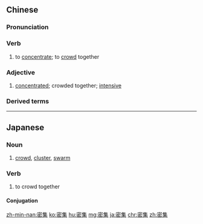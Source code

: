 ==Chinese==
{{zh-forms}}

===Pronunciation===
{{zh-pron
|m=mìjí
|c=mat6 zaap6
|mn=bi̍t-chi̍p
|cat=v,a
}}

===Verb===
{{zh-verb}}

# to [[concentrate]]; to [[crowd]] together

===Adjective===
{{zh-adj}}

# [[concentrated]]; crowded together; [[intensive]]

===Derived terms===
{{zh-der|技術密集|密集型|勞動密集|資本密集}}

----

==Japanese==
{{ja-kanjitab|みつ|しゅう|k1=みっ|yomi=on}}

===Noun===
{{ja-noun|みっしゅう}}

# [[crowd]], [[cluster]], [[swarm]]

===Verb===
{{ja-verb-suru|みっしゅう}}

# to crowd together

====Conjugation====
{{ja-suru|密集|みっしゅう}}

[[zh-min-nan:密集]]
[[ko:密集]]
[[hu:密集]]
[[mg:密集]]
[[ja:密集]]
[[chr:密集]]
[[zh:密集]]